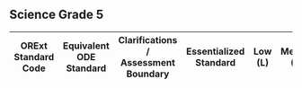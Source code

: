 ## Science Grade 5

| ORExt Standard Code | Equivalent ODE Standard | Clarifications / Assessment Boundary | Essentialized Standard | Low (L) | Medium (M) | High (H) |
|---|---|---|---|---|---|---|